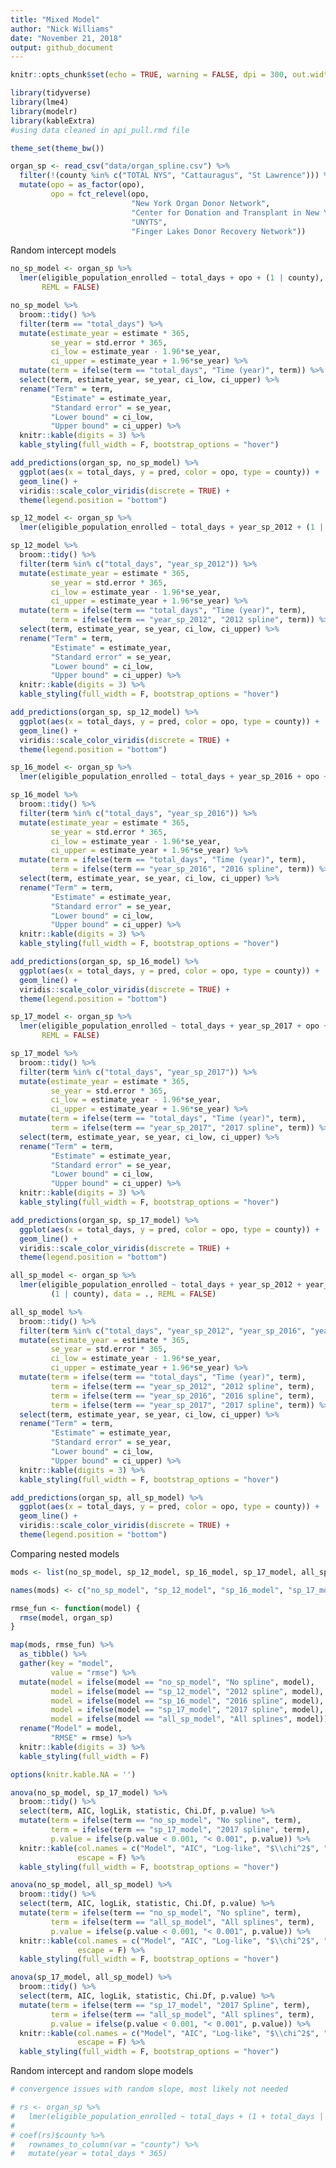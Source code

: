 ```yaml
---
title: "Mixed Model"
author: "Nick Williams"
date: "November 21, 2018"
output: github_document
---
```


```r
knitr::opts_chunk$set(echo = TRUE, warning = FALSE, dpi = 300, out.width = "75%")

library(tidyverse)
library(lme4)
library(modelr)
library(kableExtra)
#using data cleaned in api_pull.rmd file

theme_set(theme_bw())

organ_sp <- read_csv("data/organ_spline.csv") %>% 
  filter(!(county %in% c("TOTAL NYS", "Cattauragus", "St Lawrence"))) %>% 
  mutate(opo = as_factor(opo), 
         opo = fct_relevel(opo, 
                           "New York Organ Donor Network", 
                           "Center for Donation and Transplant in New York", 
                           "UNYTS", 
                           "Finger Lakes Donor Recovery Network"))
```

Random intercept models

```r
no_sp_model <- organ_sp %>% 
  lmer(eligible_population_enrolled ~ total_days + opo + (1 | county), data = ., 
       REML = FALSE)

no_sp_model %>% 
  broom::tidy() %>% 
  filter(term == "total_days") %>% 
  mutate(estimate_year = estimate * 365, 
         se_year = std.error * 365, 
         ci_low = estimate_year - 1.96*se_year, 
         ci_upper = estimate_year + 1.96*se_year) %>% 
  mutate(term = ifelse(term == "total_days", "Time (year)", term)) %>% 
  select(term, estimate_year, se_year, ci_low, ci_upper) %>% 
  rename("Term" = term, 
         "Estimate" = estimate_year, 
         "Standard error" = se_year, 
         "Lower bound" = ci_low, 
         "Upper bound" = ci_upper) %>% 
  knitr::kable(digits = 3) %>% 
  kable_styling(full_width = F, bootstrap_options = "hover")

add_predictions(organ_sp, no_sp_model) %>% 
  ggplot(aes(x = total_days, y = pred, color = opo, type = county)) + 
  geom_line() + 
  viridis::scale_color_viridis(discrete = TRUE) + 
  theme(legend.position = "bottom")
```

```r
sp_12_model <- organ_sp %>% 
  lmer(eligible_population_enrolled ~ total_days + year_sp_2012 + (1 | county), data = .)

sp_12_model %>% 
  broom::tidy() %>% 
  filter(term %in% c("total_days", "year_sp_2012")) %>% 
  mutate(estimate_year = estimate * 365, 
         se_year = std.error * 365, 
         ci_low = estimate_year - 1.96*se_year, 
         ci_upper = estimate_year + 1.96*se_year) %>% 
  mutate(term = ifelse(term == "total_days", "Time (year)", term), 
         term = ifelse(term == "year_sp_2012", "2012 spline", term)) %>% 
  select(term, estimate_year, se_year, ci_low, ci_upper) %>% 
  rename("Term" = term, 
         "Estimate" = estimate_year, 
         "Standard error" = se_year, 
         "Lower bound" = ci_low, 
         "Upper bound" = ci_upper) %>% 
  knitr::kable(digits = 3) %>% 
  kable_styling(full_width = F, bootstrap_options = "hover")

add_predictions(organ_sp, sp_12_model) %>% 
  ggplot(aes(x = total_days, y = pred, color = opo, type = county)) + 
  geom_line() +
  viridis::scale_color_viridis(discrete = TRUE) + 
  theme(legend.position = "bottom")
```

```r
sp_16_model <- organ_sp %>% 
  lmer(eligible_population_enrolled ~ total_days + year_sp_2016 + opo + (1 | county), data = .) 

sp_16_model %>% 
  broom::tidy() %>% 
  filter(term %in% c("total_days", "year_sp_2016")) %>% 
  mutate(estimate_year = estimate * 365, 
         se_year = std.error * 365, 
         ci_low = estimate_year - 1.96*se_year, 
         ci_upper = estimate_year + 1.96*se_year) %>% 
  mutate(term = ifelse(term == "total_days", "Time (year)", term), 
         term = ifelse(term == "year_sp_2016", "2016 spline", term)) %>% 
  select(term, estimate_year, se_year, ci_low, ci_upper) %>% 
  rename("Term" = term, 
         "Estimate" = estimate_year, 
         "Standard error" = se_year, 
         "Lower bound" = ci_low, 
         "Upper bound" = ci_upper) %>% 
  knitr::kable(digits = 3) %>% 
  kable_styling(full_width = F, bootstrap_options = "hover")

add_predictions(organ_sp, sp_16_model) %>% 
  ggplot(aes(x = total_days, y = pred, color = opo, type = county)) + 
  geom_line() + 
  viridis::scale_color_viridis(discrete = TRUE) + 
  theme(legend.position = "bottom")
```

```r
sp_17_model <- organ_sp %>% 
  lmer(eligible_population_enrolled ~ total_days + year_sp_2017 + opo + (1 | county), data = ., 
       REML = FALSE)

sp_17_model %>% 
  broom::tidy() %>% 
  filter(term %in% c("total_days", "year_sp_2017")) %>% 
  mutate(estimate_year = estimate * 365, 
         se_year = std.error * 365, 
         ci_low = estimate_year - 1.96*se_year, 
         ci_upper = estimate_year + 1.96*se_year) %>% 
  mutate(term = ifelse(term == "total_days", "Time (year)", term), 
         term = ifelse(term == "year_sp_2017", "2017 spline", term)) %>% 
  select(term, estimate_year, se_year, ci_low, ci_upper) %>% 
  rename("Term" = term, 
         "Estimate" = estimate_year, 
         "Standard error" = se_year, 
         "Lower bound" = ci_low, 
         "Upper bound" = ci_upper) %>% 
  knitr::kable(digits = 3) %>% 
  kable_styling(full_width = F, bootstrap_options = "hover")

add_predictions(organ_sp, sp_17_model) %>% 
  ggplot(aes(x = total_days, y = pred, color = opo, type = county)) + 
  geom_line() +
  viridis::scale_color_viridis(discrete = TRUE) + 
  theme(legend.position = "bottom")
```

```r
all_sp_model <- organ_sp %>% 
  lmer(eligible_population_enrolled ~ total_days + year_sp_2012 + year_sp_2016 + year_sp_2017 + opo + 
         (1 | county), data = ., REML = FALSE)

all_sp_model %>% 
  broom::tidy() %>% 
  filter(term %in% c("total_days", "year_sp_2012", "year_sp_2016", "year_sp_2017")) %>% 
  mutate(estimate_year = estimate * 365, 
         se_year = std.error * 365, 
         ci_low = estimate_year - 1.96*se_year, 
         ci_upper = estimate_year + 1.96*se_year) %>% 
  mutate(term = ifelse(term == "total_days", "Time (year)", term), 
         term = ifelse(term == "year_sp_2012", "2012 spline", term), 
         term = ifelse(term == "year_sp_2016", "2016 spline", term), 
         term = ifelse(term == "year_sp_2017", "2017 spline", term)) %>% 
  select(term, estimate_year, se_year, ci_low, ci_upper) %>% 
  rename("Term" = term, 
         "Estimate" = estimate_year, 
         "Standard error" = se_year, 
         "Lower bound" = ci_low, 
         "Upper bound" = ci_upper) %>% 
  knitr::kable(digits = 3) %>% 
  kable_styling(full_width = F, bootstrap_options = "hover")

add_predictions(organ_sp, all_sp_model) %>% 
  ggplot(aes(x = total_days, y = pred, color = opo, type = county)) + 
  geom_line() +
  viridis::scale_color_viridis(discrete = TRUE) + 
  theme(legend.position = "bottom")
```

Comparing nested models

```r
mods <- list(no_sp_model, sp_12_model, sp_16_model, sp_17_model, all_sp_model)

names(mods) <- c("no_sp_model", "sp_12_model", "sp_16_model", "sp_17_model", "all_sp_model")

rmse_fun <- function(model) {
  rmse(model, organ_sp)
}

map(mods, rmse_fun) %>% 
  as_tibble() %>% 
  gather(key = "model", 
         value = "rmse") %>% 
  mutate(model = ifelse(model == "no_sp_model", "No spline", model), 
         model = ifelse(model == "sp_12_model", "2012 spline", model), 
         model = ifelse(model == "sp_16_model", "2016 spline", model), 
         model = ifelse(model == "sp_17_model", "2017 spline", model), 
         model = ifelse(model == "all_sp_model", "All splines", model)) %>% 
  rename("Model" = model, 
         "RMSE" = rmse) %>% 
  knitr::kable(digits = 3) %>% 
  kable_styling(full_width = F)

options(knitr.kable.NA = '')

anova(no_sp_model, sp_17_model) %>% 
  broom::tidy() %>% 
  select(term, AIC, logLik, statistic, Chi.Df, p.value) %>% 
  mutate(term = ifelse(term == "no_sp_model", "No spline", term), 
         term = ifelse(term == "sp_17_model", "2017 spline", term), 
         p.value = ifelse(p.value < 0.001, "< 0.001", p.value)) %>% 
  knitr::kable(col.names = c("Model", "AIC", "Log-like", "$\\chi^2$", "df", "p-value"), 
               escape = F) %>% 
  kable_styling(full_width = F, bootstrap_options = "hover")

anova(no_sp_model, all_sp_model) %>% 
  broom::tidy() %>% 
  select(term, AIC, logLik, statistic, Chi.Df, p.value) %>% 
  mutate(term = ifelse(term == "no_sp_model", "No spline", term), 
         term = ifelse(term == "all_sp_model", "All splines", term), 
         p.value = ifelse(p.value < 0.001, "< 0.001", p.value)) %>%
  knitr::kable(col.names = c("Model", "AIC", "Log-like", "$\\chi^2$", "df", "p-value"), 
               escape = F) %>% 
  kable_styling(full_width = F, bootstrap_options = "hover")

anova(sp_17_model, all_sp_model) %>% 
  broom::tidy() %>% 
  select(term, AIC, logLik, statistic, Chi.Df, p.value) %>% 
  mutate(term = ifelse(term == "sp_17_model", "2017 Spline", term), 
         term = ifelse(term == "all_sp_model", "All splines", term), 
         p.value = ifelse(p.value < 0.001, "< 0.001", p.value)) %>%
  knitr::kable(col.names = c("Model", "AIC", "Log-like", "$\\chi^2$", "df", "p-value"), 
               escape = F) %>% 
  kable_styling(full_width = F, bootstrap_options = "hover")
```

Random intercept and random slope models

```r
# convergence issues with random slope, most likely not needed

# rs <- organ_sp %>% 
#   lmer(eligible_population_enrolled ~ total_days + (1 + total_days | county), data = .) 
# 
# coef(rs)$county %>% 
#   rownames_to_column(var = "county") %>% 
#   mutate(year = total_days * 365)
```








